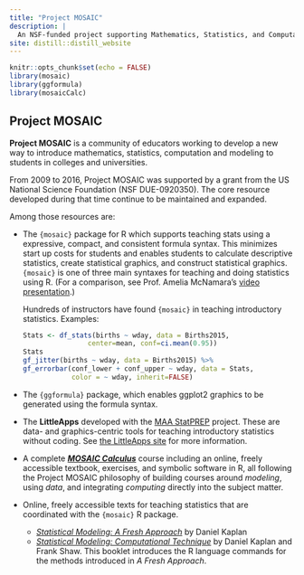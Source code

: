 ```yaml
---
title: "Project MOSAIC"
description: |
  An NSF-funded project supporting Mathematics, Statistics, and Computation
site: distill::distill_website
---
```


```r
knitr::opts_chunk$set(echo = FALSE)
library(mosaic)
library(ggformula)
library(mosaicCalc)
```

## Project MOSAIC

**Project MOSAIC** is a community of educators working to develop a new way to introduce mathematics, statistics, computation and modeling to students in colleges and universities.

From 2009 to 2016, Project MOSAIC was supported by a grant from the US National Science Foundation (NSF DUE-0920350).  The core resource developed during that time continue to be maintained and expanded.

Among those resources are:

- The `{mosaic}` package for R which supports teaching stats using a expressive, compact, and consistent formula syntax. This minimizes start up costs for students and enables students to calculate descriptive statistics, create statistical graphics, and construct statistical graphics. `{mosaic}` is one of three main syntaxes for teaching and doing statistics using R. (For a comparison, see Prof. Amelia McNamara's [video presentation](https://www.youtube.com/watch?v=aq5SrjXZDy4).) 

    Hundreds of instructors have found `{mosaic}` in teaching introductory statistics.  Examples:
```r
Stats <- df_stats(births ~ wday, data = Births2015, 
                  center=mean, conf=ci.mean(0.95))
Stats
gf_jitter(births ~ wday, data = Births2015) %>%
  gf_errorbar(conf_lower + conf_upper ~ wday, data = Stats, 
              color = ~ wday, inherit=FALSE)
```

- The `{ggformula}` package, which enables ggplot2 graphics to be generated using the formula syntax.

- The **LittleApps** developed with the [MAA StatPREP](www.statprep.org) project. These are data- and graphics-centric tools for teaching introductory statistics without coding. See [the LittleApps site](http://www.statprep.org/LittleAppSite/) for more information.

- A complete [***MOSAIC Calculus***](http://www.mosaic-web.org/MOSAIC-Calculus/) course including an online, freely accessible textbook, exercises, and symbolic software in R, all following the Project MOSAIC philosophy of building courses around *modeling*, using *data*, and integrating *computing* directly into the subject matter. 

- Online, freely accessible texts for teaching statistics that are coordinated with the `{mosaic}` R package.
    - [*Statistical Modeling: A Fresh Approach*](https://dtkaplan.github.io/SM2-bookdown/) by Daniel Kaplan
    - [*Statistical Modeling: Computational Technique*](go/SM2-technique/index.html) by Daniel Kaplan and Frank Shaw. This booklet introduces the R language commands for the methods introduced in *A Fresh Approach*.
    


